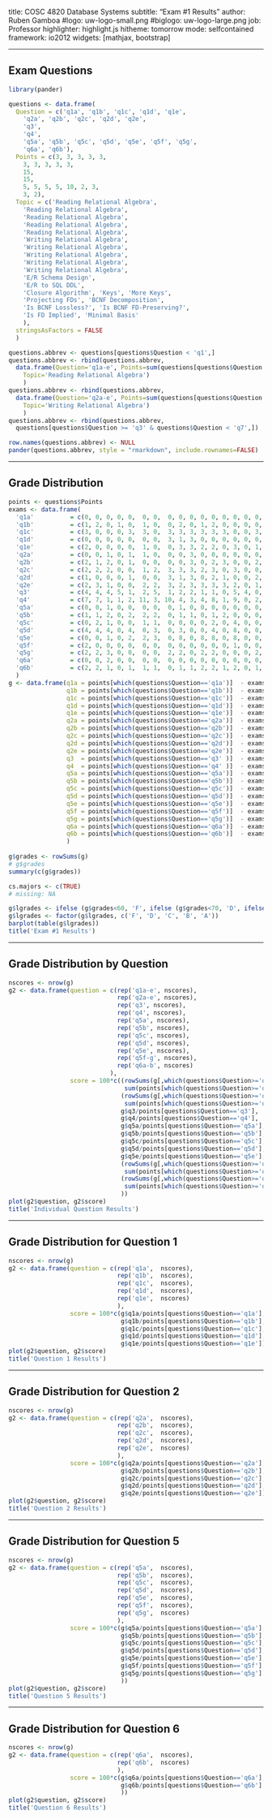 title:        COSC 4820 Database Systems
subtitle:     "Exam #1 Results"
author:       Ruben Gamboa
#logo:         uw-logo-small.png
#biglogo:      uw-logo-large.png
job:          Professor
highlighter:  highlight.js
hitheme:      tomorrow
mode:         selfcontained
framework:    io2012
widgets:      [mathjax, bootstrap]

---

<style>
.title-slide {
     background-color: #EDE0CF; /* CBE7A5; #EDE0CF; ; #CA9F9D*/
     background-image: url(assets/img/uw-logo-large.png);
     background-repeat: no-repeat;
     background-position: center top;
   }
</style>

## Exam Questions

```r
library(pander)
```

```r
questions <- data.frame(
  Question = c('q1a', 'q1b', 'q1c', 'q1d', 'q1e', 
    'q2a', 'q2b', 'q2c', 'q2d', 'q2e', 
    'q3', 
    'q4',
    'q5a', 'q5b', 'q5c', 'q5d', 'q5e', 'q5f', 'q5g',
    'q6a', 'q6b'),
  Points = c(3, 3, 3, 3, 3,
    3, 3, 3, 3, 3,
    15, 
    15, 
    5, 5, 5, 5, 10, 2, 3,
    3, 2),
  Topic = c('Reading Relational Algebra', 
    'Reading Relational Algebra',
    'Reading Relational Algebra', 
    'Reading Relational Algebra',
    'Reading Relational Algebra',
    'Writing Relational Algebra',
    'Writing Relational Algebra', 
    'Writing Relational Algebra',
    'Writing Relational Algebra',
    'Writing Relational Algebra',
    'E/R Schema Design',
    'E/R to SQL DDL',
    'Closure Algorithm', 'Keys', 'More Keys',
    'Projecting FDs', 'BCNF Decomposition',
    'Is BCNF Lossless?', 'Is BCNF FD-Preserving?',
    'Is FD Implied', 'Minimal Basis'
    ),
  stringsAsFactors = FALSE
  )

questions.abbrev <- questions[questions$Question < 'q1',]
questions.abbrev <- rbind(questions.abbrev,
  data.frame(Question='q1a-e', Points=sum(questions[questions$Question >= 'q1' & questions$Question < 'q2',2]), 
    Topic='Reading Relational Algebra')
    )
questions.abbrev <- rbind(questions.abbrev,
  data.frame(Question='q2a-e', Points=sum(questions[questions$Question >= 'q2' & questions$Question < 'q3',2]), 
    Topic='Writing Relational Algebra')
    )
questions.abbrev <- rbind(questions.abbrev,
  questions[questions$Question >= 'q3' & questions$Question < 'q7',])

row.names(questions.abbrev) <- NULL
pander(questions.abbrev, style = "rmarkdown", include.rownames=FALSE)
```

---

## Grade Distribution

```r
points <- questions$Points
exams <- data.frame(
  'q1a'          = c(0, 0, 0, 0, 0,  0, 0,  0, 0, 0, 0, 0, 0, 0, 0, 0,  0,  0, 0, 0, 0, 0,  0, 0, 0, 0, 0,  0, 0, 0, 0, 0, 0, 0, 0, 0, 0, 0, 0, 0, 0),
  'q1b'          = c(1, 2, 0, 1, 0,  1, 0,  0, 2, 0, 1, 2, 0, 0, 0, 0,  2,  3, 2, 1, 0, 2,  1, 3, 2, 2, 1,  2, 0, 0, 1, 1, 1, 2, 0, 0, 1, 2, 0, 0, 0),
  'q1c'          = c(3, 0, 0, 0, 3,  3, 0,  3, 3, 3, 3, 3, 3, 0, 0, 3,  0,  3, 0, 3, 3, 0,  3, 3, 3, 0, 3,  3, 0, 3, 3, 3, 3, 3, 3, 0, 3, 3, 0, 3, 0),
  'q1d'          = c(0, 0, 0, 0, 0,  0, 0,  3, 1, 3, 0, 0, 0, 0, 0, 0,  0,  1, 0, 0, 0, 0,  0, 0, 0, 0, 2,  0, 1, 0, 1, 0, 0, 0, 0, 0, 0, 0, 0, 0, 0),
  'q1e'          = c(2, 0, 0, 0, 0,  1, 0,  0, 3, 3, 2, 2, 0, 3, 0, 1,  0,  3, 2, 3, 3, 2,  2, 2, 2, 1, 0,  2, 1, 2, 2, 0, 2, 2, 0, 0, 1, 1, 0, 0, 0),
  'q2a'          = c(0, 0, 1, 0, 1,  1, 0,  0, 0, 3, 0, 0, 0, 0, 0, 0,  0,  2, 0, 0, 0, 0,  0, 0, 0, 0, 0,  0, 0, 0, 1, 2, 2, 0, 0, 0, 0, 0, 0, 0, 0),
  'q2b'          = c(2, 1, 2, 0, 1,  0, 0,  0, 0, 3, 0, 2, 3, 0, 0, 2,  0,  2, 0, 2, 1, 0,  0, 0, 2, 0, 1,  2, 0, 1, 1, 1, 2, 1, 1, 0, 1, 1, 0, 0, 0),
  'q2c'          = c(2, 2, 2, 0, 0,  1, 2,  3, 3, 3, 2, 3, 0, 3, 0, 0,  0,  3, 1, 3, 3, 1,  3, 0, 2, 1, 1,  3, 1, 2, 3, 2, 3, 3, 2, 3, 2, 2, 0, 1, 0),
  'q2d'          = c(1, 0, 0, 0, 1,  0, 0,  3, 1, 3, 0, 2, 1, 0, 0, 2,  0,  2, 0, 2, 1, 0,  1, 0, 2, 0, 1,  0, 0, 2, 1, 1, 3, 1, 1, 0, 2, 1, 0, 0, 0),
  'q2e'          = c(2, 3, 1, 0, 0,  2, 2,  3, 2, 3, 3, 3, 3, 2, 0, 1,  0,  3, 2, 2, 2, 1,  1, 1, 2, 1, 2,  3, 0, 2, 2, 2, 3, 3, 2, 3, 2, 2, 0, 2, 0),
  'q3'           = c(4, 4, 4, 5, 1,  2, 5,  1, 2, 2, 1, 1, 0, 5, 4, 0, 10, 10, 5, 5, 2, 0,  3, 2, 2, 1, 1,  1, 1, 1, 1, 2, 1, 4, 5, 0, 0, 2, 0, 2, 0),
  'q4'           = c(7, 7, 1, 1, 2, 11, 3, 10, 4, 3, 4, 8, 1, 9, 0, 2,  1, 10, 7, 7, 8, 2, 12, 7, 7, 0, 3,  3, 0, 5, 5, 5, 4, 7, 3, 1, 7, 2, 0, 4, 0),
  'q5a'          = c(0, 0, 1, 0, 0,  0, 0,  0, 1, 0, 0, 0, 0, 0, 0, 0,  0,  0, 0, 0, 0, 0,  0, 0, 0, 0, 0,  2, 0, 1, 2, 0, 0, 0, 0, 0, 0, 0, 0, 0, 0),
  'q5b'          = c(1, 1, 2, 0, 2,  2, 2,  0, 1, 1, 0, 1, 2, 0, 0, 0,  2,  2, 0, 0, 2, 0,  2, 1, 2, 0, 1,  1, 1, 2, 3, 1, 0, 0, 2, 1, 1, 2, 0, 2, 0),
  'q5c'          = c(0, 2, 1, 0, 0,  1, 1,  0, 0, 0, 0, 2, 0, 4, 0, 0,  0,  4, 0, 0, 0, 0,  4, 0, 0, 0, 4,  0, 0, 4, 0, 0, 0, 0, 0, 0, 0, 0, 0, 0, 0),
  'q5d'          = c(4, 4, 4, 0, 4,  0, 3,  0, 3, 0, 0, 4, 0, 8, 0, 0,  4,  3, 4, 4, 4, 1,  4, 3, 4, 0, 0,  4, 0, 4, 2, 2, 0, 4, 4, 4, 1, 0, 0, 3, 0),
  'q5e'          = c(0, 0, 1, 0, 2,  2, 3,  0, 8, 0, 8, 8, 0, 8, 0, 0,  0,  6, 0, 8, 6, 0,  5, 4, 8, 0, 0, 10, 0, 7, 8, 0, 8, 0, 1, 3, 0, 8, 0, 8, 0),
  'q5f'          = c(2, 0, 0, 0, 0,  0, 0,  0, 0, 0, 0, 0, 0, 1, 0, 0,  0,  2, 1, 2, 0, 0,  0, 1, 0, 0, 2,  2, 0, 0, 2, 0, 2, 2, 0, 2, 0, 2, 0, 0, 0),
  'q5g'          = c(2, 2, 3, 0, 0,  0, 0,  2, 2, 0, 2, 2, 0, 0, 0, 2,  0,  2, 0, 2, 0, 0,  0, 1, 0, 0, 2,  3, 0, 3, 1, 0, 2, 2, 0, 0, 0, 3, 0, 0, 0),
  'q6a'          = c(0, 0, 2, 0, 0,  0, 0,  0, 0, 0, 0, 0, 0, 0, 0, 0,  0,  3, 0, 0, 0, 0,  1, 0, 0, 0, 0,  0, 0, 0, 0, 0, 3, 0, 0, 0, 0, 0, 0, 0, 0),
  'q6b'          = c(2, 2, 1, 0, 1,  1, 1,  0, 1, 1, 2, 2, 1, 2, 0, 1,  1,  1, 0, 2, 2, 1,  2, 1, 2, 0, 1,  0, 0, 2, 1, 1, 0, 0, 1, 0, 0, 2, 1, 2, 1)
  )
g <- data.frame(q1a = points[which(questions$Question=='q1a')]  - exams$q1a,
                q1b = points[which(questions$Question=='q1b')]  - exams$q1b,
                q1c = points[which(questions$Question=='q1c')]  - exams$q1c,
                q1d = points[which(questions$Question=='q1d')]  - exams$q1d,
                q1e = points[which(questions$Question=='q1e')]  - exams$q1e,
                q2a = points[which(questions$Question=='q2a')]  - exams$q2a,
                q2b = points[which(questions$Question=='q2b')]  - exams$q2b,
                q2c = points[which(questions$Question=='q2c')]  - exams$q2c,
                q2d = points[which(questions$Question=='q2d')]  - exams$q2d,
                q2e = points[which(questions$Question=='q2e')]  - exams$q2e,
                q3  = points[which(questions$Question=='q3' )]  - exams$q3,
                q4  = points[which(questions$Question=='q4' )]  - exams$q4,
                q5a = points[which(questions$Question=='q5a')]  - exams$q5a,
                q5b = points[which(questions$Question=='q5b')]  - exams$q5b,
                q5c = points[which(questions$Question=='q5c')]  - exams$q5c,
                q5d = points[which(questions$Question=='q5d')]  - exams$q5d,
                q5e = points[which(questions$Question=='q5e')]  - exams$q5e,
                q5f = points[which(questions$Question=='q5f')]  - exams$q5f,
                q5g = points[which(questions$Question=='q5g')]  - exams$q5g,
                q6a = points[which(questions$Question=='q6a')]  - exams$q6a,
                q6b = points[which(questions$Question=='q6b')]  - exams$q6b
                )
                
g$grades <- rowSums(g)
# g$grades
summary(c(g$grades))

cs.majors <- c(TRUE)
# missing: NA

g$lgrades <- ifelse (g$grades<60, 'F', ifelse (g$grades<70, 'D', ifelse (g$grades<80, 'C', ifelse (g$grades<90, 'B', 'A'))))
g$lgrades <- factor(g$lgrades, c('F', 'D', 'C', 'B', 'A'))
barplot(table(g$lgrades))
title('Exam #1 Results')
```

---

## Grade Distribution by Question

```r
nscores <- nrow(g)
g2 <- data.frame(question = c(rep('q1a-e', nscores),
                              rep('q2a-e', nscores),
                              rep('q3', nscores),
                              rep('q4', nscores),
                              rep('q5a', nscores),
                              rep('q5b', nscores),
                              rep('q5c', nscores),
                              rep('q5d', nscores),
                              rep('q5e', nscores),
                              rep('q5f-g', nscores),
                              rep('q6a-b', nscores)
                            ),
                 score = 100*c((rowSums(g[,which(questions$Question>='q1' & questions$Question<'q2')]) / 
                                sum(points[which(questions$Question>='q1' & questions$Question<'q2')])),
                               (rowSums(g[,which(questions$Question>='q2' & questions$Question<'q3')]) / 
                                sum(points[which(questions$Question>='q2' & questions$Question<'q3')])),
                               g$q3/points[questions$Question=='q3'], 
                               g$q4/points[questions$Question=='q4'], 
                               g$q5a/points[questions$Question=='q5a'], 
                               g$q5b/points[questions$Question=='q5b'], 
                               g$q5c/points[questions$Question=='q5c'], 
                               g$q5d/points[questions$Question=='q5d'], 
                               g$q5e/points[questions$Question=='q5e'], 
                               (rowSums(g[,which(questions$Question>='q5f' & questions$Question<'q6')]) / 
                                sum(points[which(questions$Question>='q5f' & questions$Question<'q6')])),
                               (rowSums(g[,which(questions$Question>='q6' & questions$Question<'q7')]) / 
                                sum(points[which(questions$Question>='q6' & questions$Question<'q7')]))
                               ))
plot(g2$question, g2$score)
title('Individual Question Results')
```

---

## Grade Distribution for Question 1

```r
nscores <- nrow(g)
g2 <- data.frame(question = c(rep('q1a',  nscores),
                              rep('q1b',  nscores),
                              rep('q1c',  nscores),
                              rep('q1d',  nscores),
                              rep('q1e',  nscores)
                              ),
                 score = 100*c(g$q1a/points[questions$Question=='q1a'],
                               g$q1b/points[questions$Question=='q1b'],
                               g$q1c/points[questions$Question=='q1c'],
                               g$q1d/points[questions$Question=='q1d'],
                               g$q1e/points[questions$Question=='q1e']))
plot(g2$question, g2$score)
title('Question 1 Results')
```

---

## Grade Distribution for Question 2

```r
nscores <- nrow(g)
g2 <- data.frame(question = c(rep('q2a',  nscores),
                              rep('q2b',  nscores),
                              rep('q2c',  nscores),
                              rep('q2d',  nscores),
                              rep('q2e',  nscores)
                              ),
                 score = 100*c(g$q2a/points[questions$Question=='q2a'],
                               g$q2b/points[questions$Question=='q2b'],
                               g$q2c/points[questions$Question=='q2c'],
                               g$q2d/points[questions$Question=='q2d'],
                               g$q2e/points[questions$Question=='q2e']))
plot(g2$question, g2$score)
title('Question 2 Results')
```

---

## Grade Distribution for Question 5

```r
nscores <- nrow(g)
g2 <- data.frame(question = c(rep('q5a',  nscores),
                              rep('q5b',  nscores),
                              rep('q5c',  nscores),
                              rep('q5d',  nscores),
                              rep('q5e',  nscores),
                              rep('q5f',  nscores),
                              rep('q5g',  nscores)
                              ),
                 score = 100*c(g$q5a/points[questions$Question=='q5a'],
                               g$q5b/points[questions$Question=='q5b'],
                               g$q5c/points[questions$Question=='q5c'],
                               g$q5d/points[questions$Question=='q5d'],
                               g$q5e/points[questions$Question=='q5e'],
                               g$q5f/points[questions$Question=='q5f'],
                               g$q5g/points[questions$Question=='q5g']
                               ))
plot(g2$question, g2$score)
title('Question 5 Results')
```


---

## Grade Distribution for Question 6

```r
nscores <- nrow(g)
g2 <- data.frame(question = c(rep('q6a',  nscores),
                              rep('q6b',  nscores)
                              ),
                 score = 100*c(g$q6a/points[questions$Question=='q6a'],
                               g$q6b/points[questions$Question=='q6b']
                               ))
plot(g2$question, g2$score)
title('Question 6 Results')
```






